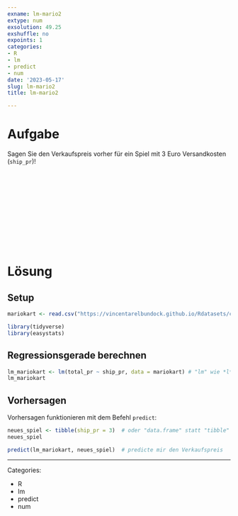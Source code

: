 ```yaml
---
exname: lm-mario2
extype: num
exsolution: 49.25
exshuffle: no
expoints: 1
categories:
- R
- lm
- predict
- num
date: '2023-05-17'
slug: lm-mario2
title: lm-mario2

---
```









# Aufgabe


Sagen Sie den Verkaufspreis vorher für ein Spiel mit 3 Euro Versandkosten (`ship_pr`)!








</br>
</br>
</br>
</br>
</br>
</br>
</br>
</br>
</br>
</br>

# Lösung

## Setup


```r
mariokart <- read.csv("https://vincentarelbundock.github.io/Rdatasets/csv/openintro/mariokart.csv")

library(tidyverse)
library(easystats)
```


## Regressionsgerade berechnen

```r
lm_mariokart <- lm(total_pr ~ ship_pr, data = mariokart) # "lm" wie *l*lineares *M*odell, also eine Gerade.
lm_mariokart
```


## Vorhersagen

Vorhersagen funktionieren mit dem Befehl `predict`:

```r
neues_spiel <- tibble(ship_pr = 3)  # oder "data.frame" statt "tibble"
neues_spiel
```


```r
predict(lm_mariokart, neues_spiel)  # predicte mir den Verkaufspreis
```












---

Categories: 

- R
- lm
- predict
- num

